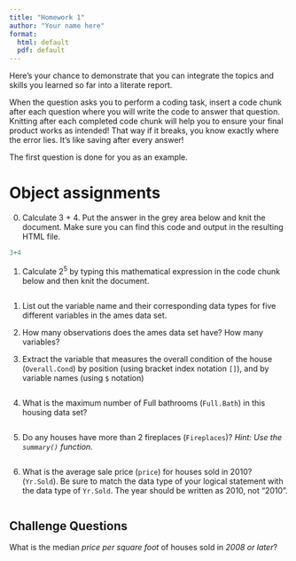 ```yaml
---
title: "Homework 1"
author: "Your name here"
format:
  html: default
  pdf: default
---
```


Here's your chance to demonstrate that you can integrate the topics and skills you learned so far into a literate report. 

When the question asks you to perform a coding task, insert a code chunk after each question where you will write the code to answer that question. Knitting after each completed code chunk will help you to ensure your final product works as intended! That way if it breaks, you know exactly where the error lies. It's like saving after every answer!

The first question is done for you as an example. 

# Object assignments

0. Calculate 3 + 4. Put the answer in the grey area below and knit the document. Make sure you can find this code and output in the resulting HTML file. 
```r
3+4
```


1. Calculate $2^5$ by typing this mathematical expression in the code chunk below and then knit the document. 
```r

```


1. List out the variable name and their corresponding data types for five different variables in the ames data set.



2. How many observations does the ames data set have? How many variables? 



3. Extract the variable that measures the overall condition of the house (`Overall.Cond`) by position (using bracket index notation `[]`), and by variable names (using `$` notation)

```r

```

4. What is the maximum number of Full bathrooms (`Full.Bath`) in this housing data set? 

```r

```

5. Do any houses have more than 2 fireplaces (`Fireplaces`)? _Hint: Use the `summary()` function._
```r

```

6. What is the average sale price (`price`) for houses sold in 2010? (`Yr.Sold`). Be sure to match the data type of your logical statement with the data type of `Yr.Sold`. The year should be written as 2010, not "2010". 
```r

```

::: {.callout-danger}
## Challenge Questions

What is the median _price per square foot_ of houses sold in _2008 or later_?
:::


